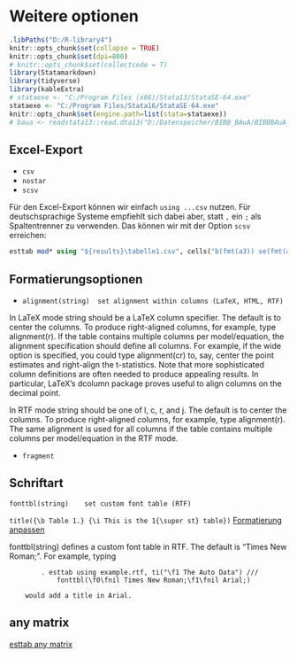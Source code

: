 # Weitere optionen {#misc} 

```r
.libPaths("D:/R-library4")
knitr::opts_chunk$set(collapse = TRUE)
knitr::opts_chunk$set(dpi=800)
# knitr::opts_chunk$set(collectcode = T)
library(Statamarkdown)
library(tidyverse)
library(kableExtra)
# stataexe <- "C:/Program Files (x86)/Stata13/StataSE-64.exe"
stataexe <- "C:/Program Files/Stata16/StataSE-64.exe"
knitr::opts_chunk$set(engine.path=list(stata=stataexe))
# baua <- readstata13::read.dta13("D:/Datenspeicher/BIBB_BAuA/BIBBBAuA_2018_suf1.0.dta",convert.factors = F)
```



## Excel-Export

- `csv`
- `nostar`
- `scsv`

Für den Excel-Export können wir einfach `using ...csv` nutzen. Für deutschsprachige Systeme empfiehlt sich dabei aber, statt `,` ein `;` als Spaltentrenner zu verwenden. Das können wir mit der Option `scsv` erreichen:

```stata
esttab mod* using "${results}\tabelle1.csv", cells("b(fmt(a3)) se(fmt(a3)) ci_l(fmt(a3)) ci_u(fmt(a3)) p(fmt(a3))") scsv
```



## Formatierungsoptionen

 + `alignment(string)  set alignment within columns (LaTeX, HTML, RTF)`

In LaTeX mode string should be a LaTeX column specifier. 
The default is to center the columns. 
To produce right-aligned columns, for example, type alignment(r). 
If the table contains multiple columns per model/equation, the alignment specification should define all columns. 
For example, if the wide option is specified, you could type alignment(cr) to, say, center the point estimates and right-align the t-statistics. Note that more sophisticated column definitions are often needed to produce appealing results. 
In particular, LaTeX's dcolumn package proves useful to align columns on the decimal point.


In RTF mode string should be one of l, c, r, and j. 
The default is to center the columns. To produce right-aligned columns, for example, type alignment(r). 
The same alignment is used for all columns if the table contains multiple columns per model/equation in the RTF mode.


+ `fragment` 

## Schriftart
`fonttbl(string)    set custom font table (RTF)`


`title({\b Table 1.} {\i This is the 1{\super st} table})`
[Formatierung anpassen](http://repec.org/bocode/e/estout/esttab011d.do)

  fonttbl(string) defines a custom font table in RTF. The default is
        "\f0\fnil Times New Roman;". For example, typing

            . esttab using example.rtf, ti("\f1 The Auto Data") ///
                fonttbl(\f0\fnil Times New Roman;\f1\fnil Arial;)

        would add a title in Arial.

## any matrix


[esttab any matrix](http://repec.org/bocode/e/estout/advanced.html#advanced905)
